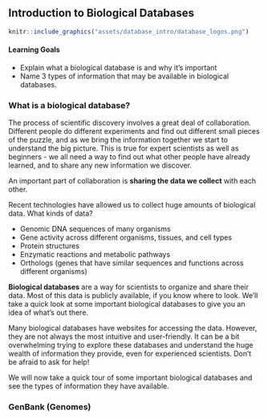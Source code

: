 ## Introduction to Biological Databases

```r

knitr::include_graphics("assets/database_intro/database_logos.png")
```

#### Learning Goals {-}

- Explain what a biological database is and why it’s important
- Name 3 types of information that may be available in biological databases.

### What is a biological database?

The process of scientific discovery involves a great deal of collaboration.  Different people do different experiments and find out different small pieces of the puzzle, and as we bring the information together we start to understand the big picture.  This is true for expert scientists as well as beginners - we all need a way to find out what other people have already learned, and to share any new information we discover.

An important part of collaboration is **sharing the data we collect** with each other.

Recent technologies have allowed us to collect huge amounts of biological data.  What kinds of data?

- Genomic DNA sequences of many organisms
- Gene activity across different organisms, tissues, and cell types
- Protein structures
- Enzymatic reactions and metabolic pathways
- Orthologs (genes that have similar sequences and functions across different organisms)

**Biological databases** are a way for scientists to organize and share their data.  Most of this data is publicly available, if you know where to look.  We’ll take a quick look at some important biological databases to give you an idea of what’s out there.

:::{.notice}
Many biological databases have websites for accessing the data.  However, they are not always the most intuitive and user-friendly.  It can be a bit overwhelming trying to explore these databases and understand the huge wealth of information they provide, even for experienced scientists.  Don’t be afraid to ask for help!
:::

We will now take a quick tour of some important biological databases and see the types of information they have available.

### GenBank (Genomes)
